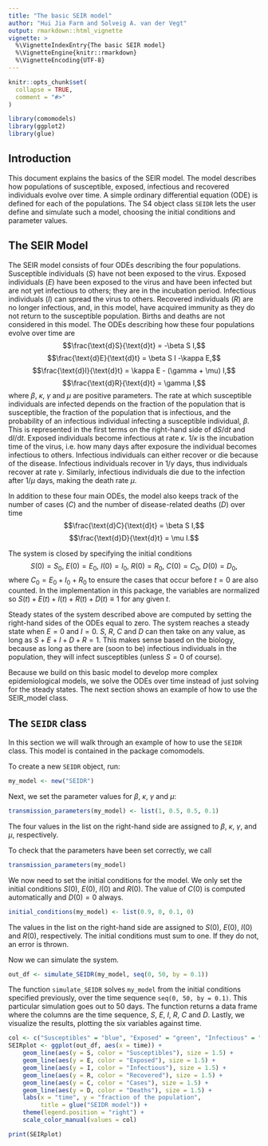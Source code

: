 ```yaml
---
title: "The basic SEIR model"
author: "Hui Jia Farm and Solveig A. van der Vegt"
output: rmarkdown::html_vignette
vignette: >
  %\VignetteIndexEntry{The basic SEIR model}
  %\VignetteEngine{knitr::rmarkdown}
  %\VignetteEncoding{UTF-8}
---
```


```r
knitr::opts_chunk$set(
  collapse = TRUE,
  comment = "#>"
)
```

```r
library(comomodels)
library(ggplot2)
library(glue)
```

## Introduction
This document explains the basics of the SEIR model. The model describes
how populations of susceptible, exposed, infectious and recovered
individuals evolve over time. A simple
ordinary differential equation (ODE) is defined for each of the populations.
The S4 object class `SEIDR` lets the user
define and simulate such a model, choosing the initial conditions and parameter values.

## The SEIR Model
The SEIR model consists of four ODEs describing the four populations. Susceptible
individuals ($S$) have not been exposed to the virus. Exposed individuals ($E$) have been
exposed to the virus and have been infected but are not yet infectious to others; they are 
in the incubation period. Infectious individuals ($I$) can spread the virus to 
others. Recovered individuals ($R$) are no longer
infectious, and, in this model, have acquired immunity as they do not return
to the susceptible population. Births and deaths are not considered in this model.
The ODEs describing how these four populations evolve over time are
$$\frac{\text{d}S}{\text{d}t} = -\beta S I,$$
$$\frac{\text{d}E}{\text{d}t} = \beta S I -\kappa E,$$
$$\frac{\text{d}I}{\text{d}t} = \kappa E - (\gamma + \mu) I,$$
$$\frac{\text{d}R}{\text{d}t} = \gamma I,$$
where $\beta$, $\kappa$, $\gamma$ and $\mu$ are positive parameters.
The rate at which susceptible individuals are infected depends on the fraction
of the population that is susceptible, the fraction of the population that is
infectious, and the probability of an infectious individual infecting a 
susceptible individual, $\beta$. This is represented in the
first terms on the right-hand side of $\text{d}S/ \text{d}t$ and $\text{d}I/ \text{d}t$.
Exposed individuals become infectious at rate $\kappa$. $1/ \kappa$ is
the incubation time of the virus, i.e. how many days after exposure the individual
becomes infectious to others. Infectious individuals can either recover or die
because of the disease. Infectious individuals recover in $1/ \gamma$
days, thus individuals recover at rate $\gamma$. Similarly, infectious
individuals die due to the infection after $1/ \mu$ days, making the death rate $\mu$.

In addition to these four main ODEs, the model also keeps track of the number 
of cases ($C$) and the number of disease-related deaths ($D$) over time
$$\frac{\text{d}C}{\text{d}t} = \beta S I,$$
$$\frac{\text{d}D}{\text{d}t} = \mu I.$$

The system is closed by specifying the initial conditions
$$S(0) = S_0,\ E(0) = E_0,\ I(0) = I_0,\ R(0) = R_0,\ C(0) = C_0,\ D(0) = D_0,$$
where $C_0 = E_0 + I_0 + R_0$ to ensure the cases that occur before $t=0$ are
also counted.
In the implementation in this package, the variables are normalized so 
$S(t) + E(t) + I(t) + R(t) + D(t) \equiv 1$ for any given $t$.

Steady states of the system described above are computed by setting the right-hand
sides of the ODEs equal to zero. The system reaches a steady
state when $E = 0$ and $I = 0$. $S$, $R$, $C$ and $D$ can then take on any value,
as long as $S + E + I + D + R = 1$.
This makes sense based on the biology, because as long as there are (soon to be)
infectious individuals in the population, they will infect susceptibles 
(unless $S = 0$ of course).

Because we build on this basic model to develop more complex epidemiological models,
we solve the ODEs over time instead of just solving for the steady states. The
next section shows an example of how to use the SEIR_model class.

## The `SEIDR` class
In this section we will walk through an example of how to use the `SEIDR`
class. This model is contained in the package comomodels.

To create a new `SEIDR` object, run:
```r
my_model <- new("SEIDR")
```

Next, we set the parameter values for $\beta$, $\kappa$, $\gamma$ and $\mu$:
```r
transmission_parameters(my_model) <- list(1, 0.5, 0.5, 0.1)
```

The four values in the list on the right-hand side are assigned to $\beta$,
$\kappa$, $\gamma$, and $\mu$, respectively.

To check that the parameters have been set correctly, we call
```r
transmission_parameters(my_model)
```

We now need to set the initial conditions for the model. We only set the initial
conditions $S(0)$, $E(0)$, $I(0)$ and $R(0)$. The value of $C(0)$ is computed
automatically and $D(0)=0$ always.
```r
initial_conditions(my_model) <- list(0.9, 0, 0.1, 0)
```
The values in the list on the right-hand side are assigned to $S(0)$, $E(0)$, $I(0)$ and $R(0)$,
respectively. The initial conditions must sum to one. If they do not, an error is thrown.


Now we can simulate the system.
```r
out_df <- simulate_SEIDR(my_model, seq(0, 50, by = 0.1))
```

The function `simulate_SEIDR` solves `my_model` from the initial conditions specified
previously, over the time sequence `seq(0, 50, by = 0.1)`. This particular simulation
goes out to 50 days. The function returns
a data frame where the columns are the time sequence, $S$, $E$, $I$, $R$, $C$ and $D$.
Lastly, we visualize the results, plotting the six variables against time.
```r
col <- c("Susceptibles" = "blue", "Exposed" = "green", "Infectious" = "yellow", "Recovered" = "red", "Cases" = "gray", "Deaths" = "black")
SEIRplot <- ggplot(out_df, aes(x = time)) +
    geom_line(aes(y = S, color = "Susceptibles"), size = 1.5) +
    geom_line(aes(y = E, color = "Exposed"), size = 1.5) +
    geom_line(aes(y = I, color = "Infectious"), size = 1.5) +
    geom_line(aes(y = R, color = "Recovered"), size = 1.5) +
    geom_line(aes(y = C, color = "Cases"), size = 1.5) +
    geom_line(aes(y = D, color = "Deaths"), size = 1.5) +
    labs(x = "time", y = "fraction of the population",
         title = glue("SEIDR model")) +
    theme(legend.position = "right") +
    scale_color_manual(values = col)

print(SEIRplot)

```

